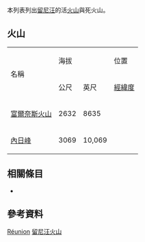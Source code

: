  
<!--This list is split from its main article where many elevations are incorrect-->
{{GeoGroupTemplate}}
{{seealso|火山列表}}
本列表列出[[留尼汪|留尼汪]]的活[[火山|火山]]與死火山。

== 火山 ==
{| border="1" cellpadding="1" cellspacing="0" 
|- align="center" bgcolor="cccccc"
| rowspan="2"|名稱 ||colspan ="2"| 海拔 || 位置  ||rowspan="2"| 最近爆發
|- align="center" bgcolor="cccccc"
| 公尺||英尺||[[經緯度|經緯度]]
|- align="right"
| align="left" | [[富爾奈斯火山|富爾奈斯火山]] || 2632 || 8635 || {{coord|21.231|S|55.713|E|type:mountain|name=Piton de la Fournaise}} || 2010
|- align="right"
| align="left" | [[內日峰|內日峰]]  || 3069 || 10,069 || {{coord|21.05|S|55.29|E|type:mountain|name=Piton des Neiges}} || 20,000 BC
|}

== 相關條目 ==
* {{tsl|en|List of mountains in Réunion|留尼汪山峰列表}}

== 參考資料 ==
{{Reflist}}
{{Global Volcanism Program}}

[[Category:火山列表|Réunion]]
[[Category:留尼汪火山|]]